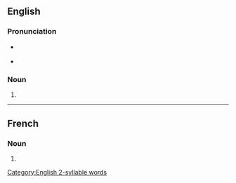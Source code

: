 {{also|Quorums}}

==English==

===Pronunciation===
{{rfap|lang=en}}
* {{a|RP}} {{IPA|/ˈkwɔː.ɹəmz/|lang=en}}
* {{a|US}} {{IPA|/ˈkwɔːɹ.əmz/|lang=en}}
[[Category:English 2-syllable words]]

===Noun===
{{head|en|noun plural form}}

# {{plural of|quorum|lang=en}}

----

==French==

===Noun===
{{head|fr|noun plural form|g=m}}

# {{plural of|quorum|lang=fr}}